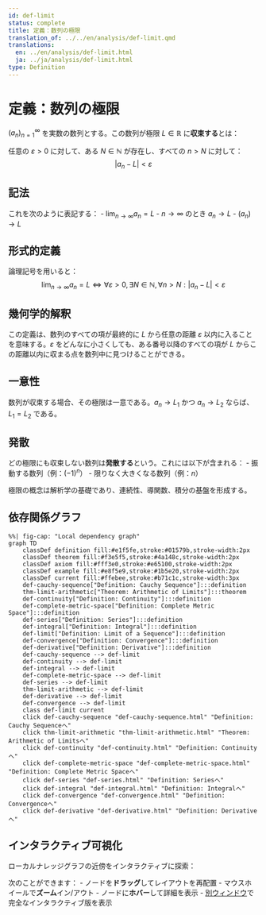 ```yaml
---
id: def-limit
status: complete
title: 定義：数列の極限
translation_of: ../../en/analysis/def-limit.qmd
translations:
  en: ../en/analysis/def-limit.html
  ja: ../ja/analysis/def-limit.html
type: Definition
---
```


# 定義：数列の極限 {#def-limit}

$(a_n)_{n=1}^{\infty}$ を実数の数列とする。この数列が極限 $L \in \mathbb{R}$ に**収束する**とは：

任意の $\varepsilon > 0$ に対して、ある $N \in \mathbb{N}$ が存在し、すべての $n > N$ に対して：
$$|a_n - L| < \varepsilon$$

## 記法

これを次のように表記する：
- $\lim_{n \to \infty} a_n = L$
- $n \to \infty$ のとき $a_n \to L$
- $(a_n) \to L$

## 形式的定義

論理記号を用いると：
$$\lim_{n \to \infty} a_n = L \iff \forall \varepsilon > 0, \exists N \in \mathbb{N}, \forall n > N : |a_n - L| < \varepsilon$$

## 幾何学的解釈

この定義は、数列のすべての項が最終的に $L$ から任意の距離 $\varepsilon$ 以内に入ることを意味する。$\varepsilon$ をどんなに小さくしても、ある番号以降のすべての項が $L$ からこの距離以内に収まる点を数列中に見つけることができる。

## 一意性

数列が収束する場合、その極限は一意である。$a_n \to L_1$ かつ $a_n \to L_2$ ならば、$L_1 = L_2$ である。

## 発散

どの極限にも収束しない数列は**発散する**という。これには以下が含まれる：
- 振動する数列（例：$(-1)^n$）
- 限りなく大きくなる数列（例：$n$）

極限の概念は解析学の基礎であり、連続性、導関数、積分の基盤を形成する。

## 依存関係グラフ

```mermaid
%%| fig-cap: "Local dependency graph"
graph TD
    classDef definition fill:#e1f5fe,stroke:#01579b,stroke-width:2px
    classDef theorem fill:#f3e5f5,stroke:#4a148c,stroke-width:2px
    classDef axiom fill:#fff3e0,stroke:#e65100,stroke-width:2px
    classDef example fill:#e8f5e9,stroke:#1b5e20,stroke-width:2px
    classDef current fill:#ffebee,stroke:#b71c1c,stroke-width:3px
    def-cauchy-sequence["Definition: Cauchy Sequence"]:::definition
    thm-limit-arithmetic["Theorem: Arithmetic of Limits"]:::theorem
    def-continuity["Definition: Continuity"]:::definition
    def-complete-metric-space["Definition: Complete Metric Space"]:::definition
    def-series["Definition: Series"]:::definition
    def-integral["Definition: Integral"]:::definition
    def-limit["Definition: Limit of a Sequence"]:::definition
    def-convergence["Definition: Convergence"]:::definition
    def-derivative["Definition: Derivative"]:::definition
    def-cauchy-sequence --> def-limit
    def-continuity --> def-limit
    def-integral --> def-limit
    def-complete-metric-space --> def-limit
    def-series --> def-limit
    thm-limit-arithmetic --> def-limit
    def-derivative --> def-limit
    def-convergence --> def-limit
    class def-limit current
    click def-cauchy-sequence "def-cauchy-sequence.html" "Definition: Cauchy Sequenceへ"
    click thm-limit-arithmetic "thm-limit-arithmetic.html" "Theorem: Arithmetic of Limitsへ"
    click def-continuity "def-continuity.html" "Definition: Continuityへ"
    click def-complete-metric-space "def-complete-metric-space.html" "Definition: Complete Metric Spaceへ"
    click def-series "def-series.html" "Definition: Seriesへ"
    click def-integral "def-integral.html" "Definition: Integralへ"
    click def-convergence "def-convergence.html" "Definition: Convergenceへ"
    click def-derivative "def-derivative.html" "Definition: Derivativeへ"
```

## インタラクティブ可視化

ローカルナレッジグラフの近傍をインタラクティブに探索：

::: {.graph-viz data-id="def-limit" data-width="700" data-height="500"}
:::

次のことができます：
- ノードを**ドラッグ**してレイアウトを再配置
- マウスホイールで**ズーム**イン/アウト
- ノードに**ホバー**して詳細を表示
- [別ウィンドウ](../../output/interactive/def-limit.html){target="_blank"}で完全なインタラクティブ版を表示
